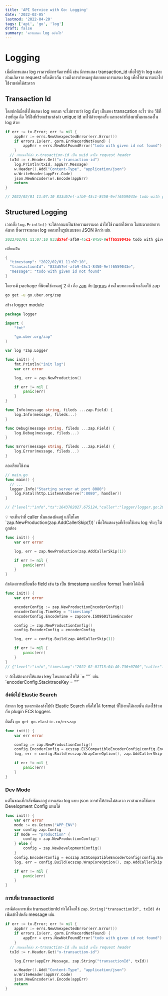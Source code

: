 ```yaml
---
title: 'API Service with Go: Logging'
date: '2022-02-05'
lastmod: '2022-04-20'
tags: ['api', 'go', 'log']
draft: false
summary: 'ควรแสดง log อย่างไร'
---
```


# Logging

เมื่อมีการแสดง log เราควรมีการจัดการที่ดี เช่น มีการแสดง transaction_id เพื่อให้รู้ว่า log แต่ละส่วนเกิดจาก request ครั้งเดียวกัน รวมถึงการกำหนดรูปแบบของการแสดง log เพื่อให้สามารถนำไปใช้งานต่อได้สะดวก

## Transaction Id

โดยปกติเมื่อสั่งให้แสดง log ออกมา จะไม่ทราบว่า log นั้นๆ เป็นของ transcation อะไร บ้าง วิธีที่ง่ายที่สุด คือ ให้ฝั่งที่เรียกเข้ามาส่งค่า unique id มาให้ด้วยทุกครั้ง และเอาค่าที่ส่งมานั้นมาแสดงใน log ด้วย

```go:handler/handler.go
if err := tx.Error; err != nil {
	appErr := errs.NewUnexpectedError(err.Error())
	if errors.Is(err, gorm.ErrRecordNotFound) {
		appErr = errs.NewNotFoundError("todo with given id not found")
	}
  // กำหนดให้ส่ง x-trasaction-id เป็น uuid มาใน request header
  txId := r.Header.Get("x-transaction-id")
	log.Println(txId, appErr.Message)
	w.Header().Add("Content-Type", "application/json")
	w.WriteHeader(appErr.Code)
	json.NewEncoder(w).Encode(appErr)
	return
}

// 2022/02/01 11:07:10 833d57ef-afb9-45c1-8450-9eff6559043e todo with given id not found
```

## Structured Logging

เวลาสั่ง `log.Println()` จะได้ออกมาเป็นข้อความธรรมดา นำไปใช้งานต่อได้ยาก ไม่สะดวกต่อการค้นหา ซึ่งควรจะแสดง log ออกมาในรูปแบบของ JSON ดีกว่า เช่น

```go
2022/02/01 11:07:10 833d57ef-afb9-45c1-8450-9eff6559043e todo with given id not found

เปลี่ยนเป็น

{
  "timestamp": "2022/02/01 11:07:10",
  "transactionId": "833d57ef-afb9-45c1-8450-9eff6559043e",
  "message": "todo with given id not found"
}
```

โดยจะมี package ที่นิยมใช้งานอยู่ 2 ตัว คือ [zap](https://github.com/uber-go/zap) กับ [logrus](https://github.com/sirupsen/logrus) ส่วนในบทความนี้จะเลือกใช้ zap

```bash
go get -u go.uber.org/zap
```

สร้าง logger module

```go:logger/logger.go
package logger

import (
	"fmt"

	"go.uber.org/zap"
)

var log *zap.Logger

func init() {
	fmt.Println("init log")
	var err error

	log, err = zap.NewProduction()

	if err != nil {
		panic(err)
	}
}

func Info(message string, fileds ...zap.Field) {
	log.Info(message, fileds...)
}

func Debug(message string, fileds ...zap.Field) {
	log.Debug(message, fileds...)
}

func Error(message string, fileds ...zap.Field) {
	log.Error(message, fileds...)
}
```

ลองเรียกใช้งาน

```go:main.go
// main.go
func main() {
  // ...
  logger.Info("Starting server at port 8080")
	log.Fatal(http.ListenAndServe(":8080", handler))
}

// {"level":"info","ts":1643702027.675124,"caller":"logger/logger.go:20","msg":"Starting server at port 8080"}
```

<aside>
💡 จะเห็นว่าที่ caller นั่นแสดงผิดอยู่ แก้ไขโดย `zap.NewProduction(zap.AddCallerSkip(1))` เพื่อให้แสดงจุดที่เรียกใช้งาน log จริงๆ ได้ถูกต้อง

</aside>

```go:logger/logger.go
func init() {
	var err error

	log, err = zap.NewProduction(zap.AddCallerSkip(1))

	if err != nil {
		panic(err)
	}
}
```

ถ้าต้องการเปลี่ยนชื่อ field เช่น ts เป็น timestamp และปลี่ยน format ใหม่ทำได้ดังนี้

```go:logger/logger.go
func init() {
	var err error

	encoderConfig := zap.NewProductionEncoderConfig()
	encoderConfig.TimeKey = "timestamp"
	encoderConfig.EncodeTime = zapcore.ISO8601TimeEncoder

	config := zap.NewProductionConfig()
	config.EncoderConfig = encoderConfig

	log, err = config.Build(zap.AddCallerSkip(1))

	if err != nil {
		panic(err)
	}
}
// {"level":"info","timestamp":"2022-02-01T15:04:40.736+0700","caller":"goapi/main.go:39","msg":"Starting server at port 8080"}
```

<aside>
💡 ถ้าไม่ต้องการให้แสดง key ไหนออกมาให้ใส่ `= ""` เช่น `encoderConfig.StacktraceKey = ""`

</aside>

### ส่งต่อไป Elastic Search

ถ้าหาก log ของเราต้องส่งไปยัง Elastic Search เพื่อให้ได้ format ที่ใช้งานได้เลยนั้น ต้องใช้ร่วมกับ plugin ECS loggers

ติดตั้ง `go get go.elastic.co/ecszap`

```go:logger/logger.go
func init() {
	var err error

	config := zap.NewProductionConfig()
	config.EncoderConfig = ecszap.ECSCompatibleEncoderConfig(config.EncoderConfig)
	log, err = config.Build(ecszap.WrapCoreOption(), zap.AddCallerSkip(1))

	if err != nil {
		panic(err)
	}
}
```

### Dev Mode

แต่ในขณะที่กำลังพัฒนาอยู่ การแสดง log แบบ json อาจทำให้อ่านไม่สะดวก เราสามารถใช้แบบ Development Config แทนได้

```go:logger/logger.go
func init() {
	var err error
	mode := os.Getenv("APP_ENV")
	var config zap.Config
	if mode == "production" {
		config = zap.NewProductionConfig()
	} else {
		config = zap.NewDevelopmentConfig()
	}
	config.EncoderConfig = ecszap.ECSCompatibleEncoderConfig(config.EncoderConfig)
	log, err = config.Build(ecszap.WrapCoreOption(), zap.AddCallerSkip(1))

	if err != nil {
		panic(err)
	}
}
```

### การเพิ่ม transactionId

กรณีต้องการเพิ่ม transactionId ทำได้โดยใช้ `zap.String("transactionId", txId)` ส่งเพิ่มเข้าไปหลัง message เช่น

```go
if err := tx.Error; err != nil {
	appErr := errs.NewUnexpectedError(err.Error())
	if errors.Is(err, gorm.ErrRecordNotFound) {
		appErr = errs.NewNotFoundError("todo with given id not found")
	}
  // กำหนดให้ส่ง x-trasaction-id เป็น uuid มาใน request header
  txId := r.Header.Get("x-transaction-id")

	log.Error(appErr.Message, zap.String("transactionId", txId))

	w.Header().Add("Content-Type", "application/json")
	w.WriteHeader(appErr.Code)
	json.NewEncoder(w).Encode(appErr)
	return
}
```
